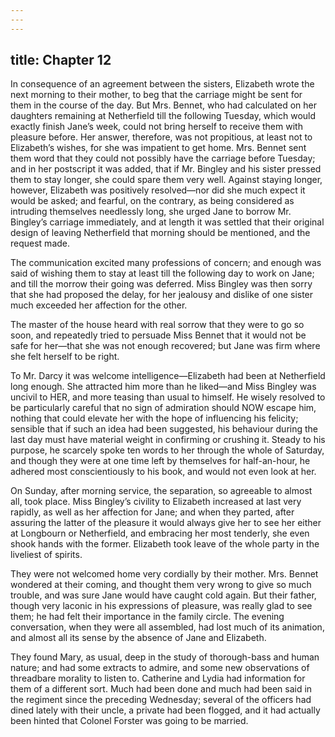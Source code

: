 ```yaml
---
---
---
```

title: Chapter 12
---

In consequence of an agreement between the sisters, Elizabeth wrote the next morning to their mother, to beg that the carriage might be sent for them in the course of the day. But Mrs. Bennet, who had calculated on her daughters remaining at Netherfield till the following Tuesday, which would exactly finish Jane’s week, could not bring herself to receive them with pleasure before. Her answer, therefore, was not propitious, at least not to Elizabeth’s wishes, for she was impatient to get home. Mrs. Bennet sent them word that they could not possibly have the carriage before Tuesday; and in her postscript it was added, that if Mr. Bingley and his sister pressed them to stay longer, she could spare them very well. Against staying longer, however, Elizabeth was positively resolved—nor did she much expect it would be asked; and fearful, on the contrary, as being considered as intruding themselves needlessly long, she urged Jane to borrow Mr. Bingley’s carriage immediately, and at length it was settled that their original design of leaving Netherfield that morning should be mentioned, and the request made.

The communication excited many professions of concern; and enough was said of wishing them to stay at least till the following day to work on Jane; and till the morrow their going was deferred. Miss Bingley was then sorry that she had proposed the delay, for her jealousy and dislike of one sister much exceeded her affection for the other.

The master of the house heard with real sorrow that they were to go so soon, and repeatedly tried to persuade Miss Bennet that it would not be safe for her—that she was not enough recovered; but Jane was firm where she felt herself to be right.

To Mr. Darcy it was welcome intelligence—Elizabeth had been at Netherfield long enough. She attracted him more than he liked—and Miss Bingley was uncivil to HER, and more teasing than usual to himself. He wisely resolved to be particularly careful that no sign of admiration should NOW escape him, nothing that could elevate her with the hope of influencing his felicity; sensible that if such an idea had been suggested, his behaviour during the last day must have material weight in confirming or crushing it. Steady to his purpose, he scarcely spoke ten words to her through the whole of Saturday, and though they were at one time left by themselves for half-an-hour, he adhered most conscientiously to his book, and would not even look at her.

On Sunday, after morning service, the separation, so agreeable to almost all, took place. Miss Bingley’s civility to Elizabeth increased at last very rapidly, as well as her affection for Jane; and when they parted, after assuring the latter of the pleasure it would always give her to see her either at Longbourn or Netherfield, and embracing her most tenderly, she even shook hands with the former. Elizabeth took leave of the whole party in the liveliest of spirits.

They were not welcomed home very cordially by their mother. Mrs. Bennet wondered at their coming, and thought them very wrong to give so much trouble, and was sure Jane would have caught cold again. But their father, though very laconic in his expressions of pleasure, was really glad to see them; he had felt their importance in the family circle. The evening conversation, when they were all assembled, had lost much of its animation, and almost all its sense by the absence of Jane and Elizabeth.

They found Mary, as usual, deep in the study of thorough-bass and human nature; and had some extracts to admire, and some new observations of threadbare morality to listen to. Catherine and Lydia had information for them of a different sort. Much had been done and much had been said in the regiment since the preceding Wednesday; several of the officers had dined lately with their uncle, a private had been flogged, and it had actually been hinted that Colonel Forster was going to be married.